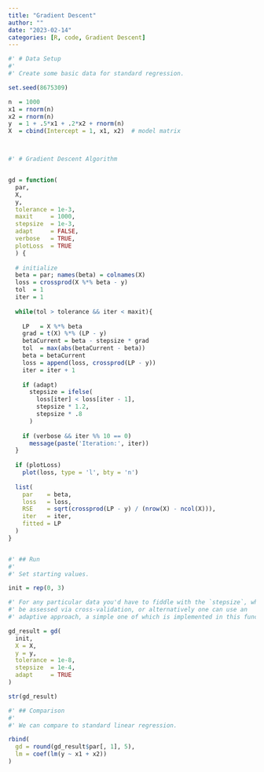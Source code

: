 ```yaml
---
title: "Gradient Descent"
author: ""
date: "2023-02-14"
categories: [R, code, Gradient Descent]
---
```


```r
#' # Data Setup
#' 
#' Create some basic data for standard regression.

set.seed(8675309)

n  = 1000
x1 = rnorm(n)
x2 = rnorm(n)
y  = 1 + .5*x1 + .2*x2 + rnorm(n)
X  = cbind(Intercept = 1, x1, x2)  # model matrix



#' # Gradient Descent Algorithm


gd = function(
  par,
  X,
  y,
  tolerance = 1e-3,
  maxit     = 1000,
  stepsize  = 1e-3,
  adapt     = FALSE,
  verbose   = TRUE,
  plotLoss  = TRUE
  ) {
  
  # initialize
  beta = par; names(beta) = colnames(X)
  loss = crossprod(X %*% beta - y)
  tol  = 1
  iter = 1
  
  while(tol > tolerance && iter < maxit){
    
    LP   = X %*% beta
    grad = t(X) %*% (LP - y)
    betaCurrent = beta - stepsize * grad
    tol  = max(abs(betaCurrent - beta))
    beta = betaCurrent
    loss = append(loss, crossprod(LP - y))
    iter = iter + 1
    
    if (adapt)
      stepsize = ifelse(
        loss[iter] < loss[iter - 1],  
        stepsize * 1.2, 
        stepsize * .8
      )
    
    if (verbose && iter %% 10 == 0)
      message(paste('Iteration:', iter))
  }
  
  if (plotLoss)
    plot(loss, type = 'l', bty = 'n')
  
  list(
    par    = beta,
    loss   = loss,
    RSE    = sqrt(crossprod(LP - y) / (nrow(X) - ncol(X))), 
    iter   = iter,
    fitted = LP
  )
}


#' ## Run
#' 
#' Set starting values.

init = rep(0, 3)

#' For any particular data you'd have to fiddle with the `stepsize`, which could 
#' be assessed via cross-validation, or alternatively one can use an
#' adaptive approach, a simple one of which is implemented in this function.

gd_result = gd(
  init,
  X = X,
  y = y,
  tolerance = 1e-8,
  stepsize  = 1e-4,
  adapt     = TRUE
)

str(gd_result)

#' ## Comparison
#' 
#' We can compare to standard linear regression.

rbind(
  gd = round(gd_result$par[, 1], 5),
  lm = coef(lm(y ~ x1 + x2))
)

```
